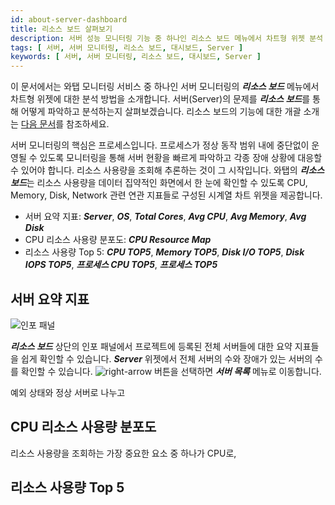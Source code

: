 ```yaml
---
id: about-server-dashboard
title: 리소스 보드 살펴보기
description: 서버 성능 모니터링 기능 중 하나인 리소스 보드 메뉴에서 차트형 위젯 분석 방법을 소개합니다. 
tags: [ 서버, 서버 모니터링, 리소스 보드, 대시보드, Server ]
keywords: [ 서버, 서버 모니터링, 리소스 보드, 대시보드, Server ]
---
```



이 문서에서는 와탭 모니터링 서비스 중 하나인 서버 모니터링의 ***리소스 보드*** 메뉴에서 차트형 위젯에 대한 분석 방법을 소개합니다. 서버(Server)의 문제를 ***리소스 보드***를 통해 어떻게 파악하고 분석하는지 살펴보겠습니다. 리소스 보드의 기능에 대한 개괄 소개는 [다음 문서](../server/resourceboard)를 참조하세요.

서버 모니터링의 핵심은 프로세스입니다. 프로세스가 정상 동작 범위 내에 중단없이 운영될 수 있도록 모니터링을 통해 서버 현황을 빠르게 파악하고 각종 장애 상황에 대응할 수 있어야 합니다. 리소스 사용량을 조회해 추론하는 것이 그 시작입니다. 와탭의 ***리소스 보드***는 리소스 사용량을 데이터 집약적인 화면에서 한 눈에 확인할 수 있도록 CPU, Memory, Disk, Network 관련 연관 지표들로 구성된 시계열 차트 위젯을 제공합니다.
<!-- 
CPU와 Memory 최대 점유율 기준으로 상위 5개의 프로세스 목록을 제공합니다.  
-->

* 서버 요약 지표: ***Server***, ***OS***, ***Total Cores***, ***Avg CPU***, ***Avg Memory***, ***Avg Disk***
* CPU 리소스 사용량 분포도: ***CPU Resource Map***
* 리소스 사용량 Top 5: ***CPU TOP5***, ***Memory TOP5***, ***Disk I/O TOP5***, ***Disk IOPS TOP5***, ***프로세스 CPU TOP5***, ***프로세스 TOP5***

## 서버 요약 지표

![인포 패널](/img/resourceboard-info.png)

***리소스 보드*** 상단의 인포 패널에서 프로젝트에 등록된 전체 서버들에 대한 요약 지표들을 쉽게 확인할 수 있습니다. ***Server*** 위젯에서 전체 서버의 수와 장애가 있는 서버의 수를 확인할 수 있습니다. ![right-arrow](/img/right-arrow.svg) 버튼을 선택하면 ***서버 목록*** 메뉴로 이동합니다. 

예외 상태와 정상 서버로 나누고

## CPU 리소스 사용량 분포도

리소스 사용량을 조회하는 가장 중요한 요소 중 하나가 CPU로,

## 리소스 사용량 Top 5
